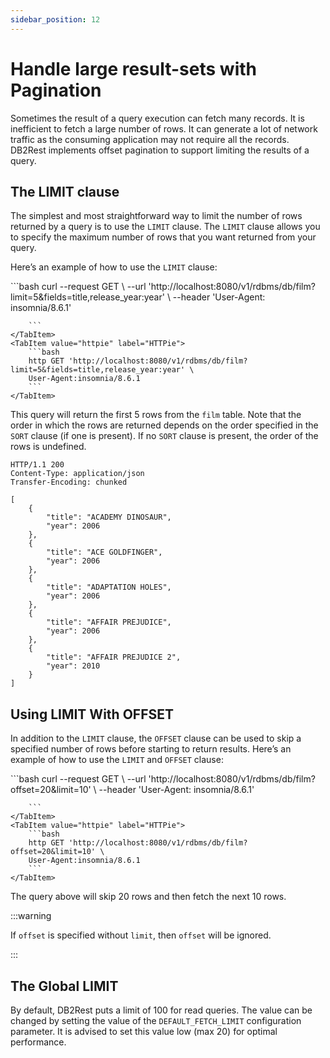 ```yaml
---
sidebar_position: 12
---
```


# Handle large result-sets with Pagination

Sometimes the result of a query execution can fetch many records. It is inefficient to fetch a large number of rows.
It can generate a lot of network traffic as the consuming application may not require all the records.
DB2Rest implements offset pagination to support limiting the results of a query.

## The LIMIT clause

The simplest and most straightforward way to limit the number of rows returned by a query is to use the `LIMIT` clause.
The `LIMIT` clause allows you to specify the maximum number of rows that you want returned from your query.

Here’s an example of how to use the `LIMIT` clause:


<Tabs>
    <TabItem value="cURL" label="cURL" default>
        ```bash
        curl --request GET \
        --url 'http://localhost:8080/v1/rdbms/db/film?limit=5&fields=title,release_year:year' \
        --header 'User-Agent: insomnia/8.6.1'

        ```
    </TabItem>
    <TabItem value="httpie" label="HTTPie">
        ```bash
        http GET 'http://localhost:8080/v1/rdbms/db/film?limit=5&fields=title,release_year:year' \
        User-Agent:insomnia/8.6.1
        ```
    </TabItem>

</Tabs>

This query will return the first 5 rows from the `film` table.
Note that the order in which the rows are returned depends on the order specified in the `SORT` clause (if one is present).
If no `SORT` clause is present, the order of the rows is undefined.

```http
HTTP/1.1 200
Content-Type: application/json
Transfer-Encoding: chunked

[
	{
		"title": "ACADEMY DINOSAUR",
		"year": 2006
	},
	{
		"title": "ACE GOLDFINGER",
		"year": 2006
	},
	{
		"title": "ADAPTATION HOLES",
		"year": 2006
	},
	{
		"title": "AFFAIR PREJUDICE",
		"year": 2006
	},
    {
		"title": "AFFAIR PREJUDICE 2",
		"year": 2010
	}
]

```


## Using LIMIT With OFFSET

In addition to the `LIMIT` clause, the `OFFSET` clause can be used to skip a specified number of rows before starting to return results.
Here’s an example of how to use the `LIMIT` and `OFFSET` clause:



<Tabs>
    <TabItem value="cURL" label="cURL" default>
        ```bash
        curl --request GET \
        --url 'http://localhost:8080/v1/rdbms/db/film?offset=20&limit=10' \
        --header 'User-Agent: insomnia/8.6.1'

        ```
    </TabItem>
    <TabItem value="httpie" label="HTTPie">
        ```bash
        http GET 'http://localhost:8080/v1/rdbms/db/film?offset=20&limit=10' \
        User-Agent:insomnia/8.6.1
        ```
    </TabItem>

</Tabs>

The query above will skip 20 rows and then fetch the next 10 rows.

:::warning

If `offset` is specified without `limit`, then `offset` will be ignored.

:::

## The Global LIMIT

By default, DB2Rest puts a limit of 100 for read queries. The value can be changed by setting the value of the `DEFAULT_FETCH_LIMIT` configuration parameter.
It is advised to set this value low (max 20) for optimal performance.
